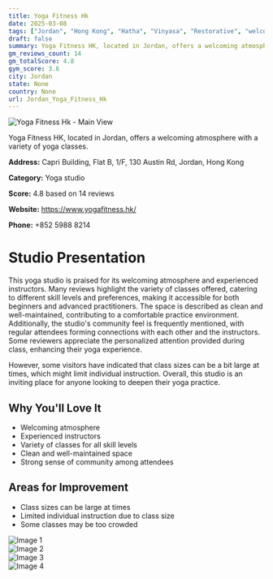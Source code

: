 ```yaml
---
title: Yoga Fitness Hk
date: 2025-03-08
tags: ["Jordan", "Hong Kong", "Hatha", "Vinyasa", "Restorative", "welcoming atmosphere", "community-oriented", "Jordan"]  
draft: false
summary: Yoga Fitness HK, located in Jordan, offers a welcoming atmosphere with a variety of yoga classes.
gm_reviews_count: 14
gm_totalScore: 4.8
gym_score: 3.6
city: Jordan
state: None
country: None
url: Jordan_Yoga_Fitness_Hk
---
```


<div className="aspect-[16/9] relative my-8">
  <img 
    src="https://lh5.googleusercontent.com/p/AF1QipOMRS8v4VK98N-dEOy7XAo5B219l1h074v1JWo=w1920-h1080-k-no"
    alt="Yoga Fitness Hk - Main View"
    className="object-cover absolute inset-0 w-full h-full rounded-lg"
  />
</div>

Yoga Fitness HK, located in Jordan, offers a welcoming atmosphere with a variety of yoga classes.

**Address:** Capri Building, Flat B, 1/F, 130 Austin Rd, Jordan, Hong Kong

**Category:** Yoga studio

**Score:** 4.8 based on 14 reviews

**Website:** https://www.yogafitness.hk/

**Phone:** +852 5988 8214

# Studio Presentation

This yoga studio is praised for its welcoming atmosphere and experienced instructors. Many reviews highlight the variety of classes offered, catering to different skill levels and preferences, making it accessible for both beginners and advanced practitioners. The space is described as clean and well-maintained, contributing to a comfortable practice environment. Additionally, the studio's community feel is frequently mentioned, with regular attendees forming connections with each other and the instructors. Some reviewers appreciate the personalized attention provided during class, enhancing their yoga experience.

However, some visitors have indicated that class sizes can be a bit large at times, which might limit individual instruction. Overall, this studio is an inviting place for anyone looking to deepen their yoga practice.

## Why You'll Love It

- Welcoming atmosphere
- Experienced instructors
- Variety of classes for all skill levels
- Clean and well-maintained space
- Strong sense of community among attendees

## Areas for Improvement

- Class sizes can be large at times
- Limited individual instruction due to class size
- Some classes may be too crowded

<div className="grid grid-cols-1 xl:grid-cols-2 gap-4 my-8">
<div className="aspect-[4/3] relative"><img src="https://lh5.googleusercontent.com/p/AF1QipOJ9gFES_jQG8_JWIgeZPaeMhX3EBjltEr2u2M=w1920-h1080-k-no" alt="Image 1" className="object-cover absolute inset-0 w-full h-full rounded-lg" /></div>
<div className="aspect-[4/3] relative"><img src="https://lh5.googleusercontent.com/p/AF1QipMBRmtzGr_lrLkLM7m9rKypPoHwdfAR7kW5I64=w1920-h1080-k-no" alt="Image 2" className="object-cover absolute inset-0 w-full h-full rounded-lg" /></div>
<div className="aspect-[4/3] relative"><img src="https://lh5.googleusercontent.com/p/AF1QipPtJimNkh_MRh-h9sMzNJsmbvIda2qZW7GjSPM=w1920-h1080-k-no" alt="Image 3" className="object-cover absolute inset-0 w-full h-full rounded-lg" /></div>
<div className="aspect-[4/3] relative"><img src="https://lh5.googleusercontent.com/p/AF1QipN7CVMEcUvoqplRTnA4_soe6IlZ_Lbk6jPoCDM=w1920-h1080-k-no" alt="Image 4" className="object-cover absolute inset-0 w-full h-full rounded-lg" /></div>
</div>